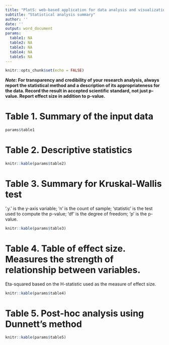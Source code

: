 ```yaml
---
title: "PlotS: web-based application for data analysis and visualization"
subtitle: "Statistical analysis summary"
author: ''
date: ''
output: word_document
params:
  table1: NA
  table2: NA
  table3: NA
  table4: NA
  table5: NA
---
```

```r
knitr::opts_chunk$set(echo = FALSE)
```

**_Note_: For transparency and credibility of your research analysis, always report the statistical method and a description of its appropriateness for the data. Record the result in accepted scientific standard, not just p-value. Report effect size in addition to p-value.** 


# Table 1. Summary of the input data
```r
params$table1
```
# Table 2. Descriptive statistics
```r
knitr::kable(params$table2)
```

# Table 3. Summary for Kruskal-Wallis test

'.y.' is the y-axis variable; 'n' is the count of sample; 'statistic' is the test used to compute the p-value; 'df' is the degree of freedom; 'p' is the p-value.
```r
knitr::kable(params$table3)
```

# Table 4. Table of effect size. Measures the strength of relationship between variables.

Eta-squared based on the H-statistic used as the measure of effect size.
```r
knitr::kable(params$table4)

```


# Table 5. Post-hoc analysis using Dunnett's method
```r
knitr::kable(params$table5)
```

